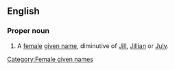 ==English==

===Proper noun===
{{en-proper-noun}}

# A [[female]] [[given name]], diminutive of [[Jill]], [[Jillian]] or [[July]].

[[Category:Female given names]]